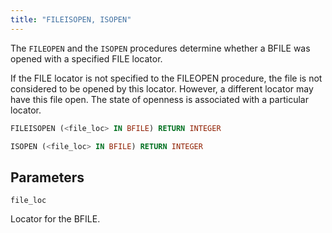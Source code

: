 ```yaml
---
title: "FILEISOPEN, ISOPEN"
---
```


The `FILEOPEN` and the `ISOPEN` procedures determine whether a BFILE was opened with a specified FILE locator. 

If the FILE locator is not specified to the FILEOPEN procedure, the file is not considered to be opened by this locator. However, a different locator may have this file open. The state of openness is associated with a particular locator.

```sql
FILEISOPEN (<file_loc> IN BFILE) RETURN INTEGER

ISOPEN (<file_loc> IN BFILE) RETURN INTEGER
```

## Parameters

`file_loc`

Locator for the BFILE.
